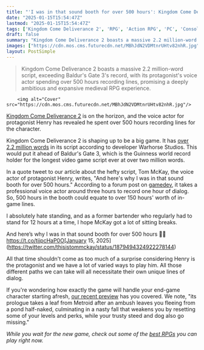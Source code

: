 ```yaml
---
title: "'I was in that sound booth for over 500 hours': Kingdom Come Deliverance 2 actor says the RPG's 2.2 million word script made recording an absolute saga"
date: "2025-01-15T15:54:47Z"
lastmod: "2025-01-15T15:54:47Z"
tags: ['Kingdom Come Deliverance 2', 'RPG', 'Action RPG', 'PC', 'Consoles', 'Medieval']
draft: false
summary: "Kingdom Come Deliverance 2 boasts a massive 2.2 million-word script, exceeding Baldur's Gate 3's record, with its protagonist's voice actor spending over 500 hours recording lines, promising a deeply ambitious and expansive medieval RPG experience."
images: ["https://cdn.mos.cms.futurecdn.net/MBhJdN2VDMtnrUHtv82nhR.jpg"]
layout: PostSimple
---
```

> Kingdom Come Deliverance 2 boasts a massive 2.2 million-word script, exceeding Baldur's Gate 3's record, with its protagonist's voice actor spending over 500 hours recording lines, promising a deeply ambitious and expansive medieval RPG experience.


        <img alt="Cover" src="https://cdn.mos.cms.futurecdn.net/MBhJdN2VDMtnrUHtv82nhR.jpg"/>
        
[<u>Kingdom Come Deliverance 2</u>](https://www.gamesradar.com/games/action-rpg/after-playing-four-hours-of-kingdom-come-deliverance-2-im-sold-on-this-deeply-ambitious-return-to-medieval-bohemia/) is on the horizon, and the voice actor for protagonist Henry has revealed he spent over 500 hours recording lines for the character.

Kingdom Come Deliverance 2 is shaping up to be a big game. It has [<u>over 2.2 million words</u>](https://www.gamesradar.com/games/rpg/kingdom-come-deliverance-2-devs-boast-of-a-2-2-million-word-script-that-would-break-baldurs-gate-3s-world-record-and-larians-publishing-director-says-i-hope-they-do/?utm_medium=social&utm_source=twitter.com&utm_content=gamesradar&utm_campaign=socialflow) in its script according to developer Warhorse Studios. This would put it ahead of Baldur's Gate 3, which is the Guinness world record holder for the longest video game script ever at over two million words.

In a quote tweet to our article about the hefty script, Tom McKay, the voice actor of protagonist Henry, writes, "And here's why I was in that sound booth for over 500 hours." According to a forum post on [<u>gamedev</u>](https://www.gamedev.net/forums/topic/676955-1-hr-of-voice-acting-translates-into-how-much-hrs-of-voice-actor-work/), it takes a professional voice actor around three hours to record one hour of dialog. So, 500 hours in the booth could equate to over 150 hours' worth of in-game lines.

I absolutely hate standing, and as a former bartender who regularly had to stand for 12 hours at a time, I hope McKay got a lot of sitting breaks.

And here’s why I was in that sound booth for over 500 hours 🤣🙃 https://t.co/tjjpcHaP0O[January 15, 2025](https://twitter.com/thisistommckay/status/1879494324922278144)

All that time shouldn't come as too much of a surprise considering Henry is the protagonist and we have a lot of varied ways to play him. All those different paths we can take will all necessitate their own unique lines of dialog.

If you're wondering how exactly the game will handle your end-game character starting afresh, [our recent preview](https://www.gamesradar.com/games/rpg/kingdom-come-deliverance-2-is-a-bigger-better-historical-medieval-rpg-that-could-do-for-the-czech-republic-what-the-witcher-has-done-for-poland/) has you covered. We note, "its prologue takes a leaf from Metroid after an ambush leaves you fleeing from a pond half-naked, culminating in a nasty fall that weakens you by resetting some of your levels and perks, while your trusty steed and dog also go missing."

*While you wait for the new game, check out some of the *[<em>best RPGs</em>](https://www.gamesradar.com/best-rpg-games/)* you can play right now.*
        
